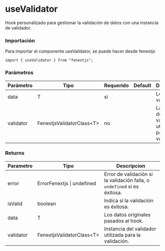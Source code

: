 # useValidator

Hook personalizado para gestionar la validación de datos con una instancia de validador.

### Importación

Para importar el componente useValidator, se puede hacer desde fenextjs

```tsx copy
import { useValidator } from "fenextjs";
```

### Parámetros

| Parámetro | Tipo | Requerido | Default | Descripcion |
| --------- | ---- | --------- | ------- | ----------- |
| data | T | sí |  | Los datos a validar. |
| validator | FenextjsValidatorClass\<T\> | no |  | La instancia del validador utilizada para la validación. |
### Returns

| Parametro | Tipo | Descripcion |
| --------- | ---- | ----------- |
| error | ErrorFenextjs \| undefined  | Error de validación si la validación falla, o `undefined` si es éxitosa. |
| isValid | boolean  | Indica si la validación es éxitosa. |
| data | T  | Los datos originales pasados al hook. |
| validator | FenextjsValidatorClass\<T\>  | Instancia del validador utilizada para la validación. |
